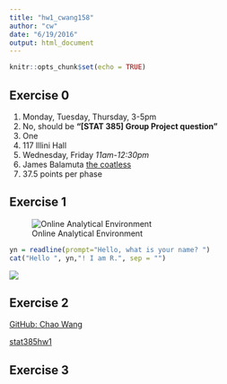 ```yaml
---
title: "hw1_cwang158"
author: "cw"
date: "6/19/2016"
output: html_document
---
```


```r
knitr::opts_chunk$set(echo = TRUE)
```

## Exercise 0

1. Monday, Tuesday, Thursday, 3-5pm
2. No, should be **"[STAT 385] Group Project question"**
3. One
4. 117 Illini Hall
5. Wednesday, Friday *11am-12:30pm*
6. James Balamuta [the coatless](https://github.com/coatless)
7. 37.5 points per phase

## Exercise 1

![Online Analytical Environment](F:\OneDrive\2016uiuc\STAT 385 Statistics Programming Methods\hw\hw1\ex1.jpg)

```r
yn = readline(prompt="Hello, what is your name? ")
cat("Hello ", yn,"! I am R.", sep = "")
```

![](F:\OneDrive\2016uiuc\STAT 385 Statistics Programming Methods\hw\hw1\ex1_2.jpg)

## Exercise 2

[GitHub: Chao Wang](https://github.com/chaodwang)

[stat385hw1](https://github.com/chaodwang/stat385hw1)

## Exercise 3



